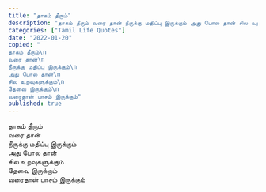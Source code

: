 ```yaml
---
title: "தாகம் தீரும்"
description: "தாகம் தீரும் வரை தான் நீருக்கு மதிப்பு இருக்கும் அது போல தான் சில உறவுகளுக்கும்."
categories: ["Tamil Life Quotes"]
date: "2022-01-20"
copied: "
தாகம் தீரும்\n
வரை தான்\n
நீருக்கு மதிப்பு இருக்கும்\n
அது போல தான்\n
சில உறவுகளுக்கும்\n
தேவை இருக்கும்\n
வரைதான் பாசம் இருக்கும்"
published: true
---
```


தாகம் தீரும்  
வரை தான்  
நீருக்கு மதிப்பு இருக்கும்  
அது போல தான்  
சில உறவுகளுக்கும்  
தேவை இருக்கும்  
வரைதான் பாசம் இருக்கும்
